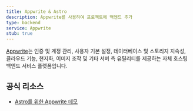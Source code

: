 ```yaml
---
title: Appwrite & Astro
description: Appwrite를 사용하여 프로젝트에 백엔드 추가
type: backend
service: Appwrite
stub: true
---
```


[Appwrite](https://appwrite.io/)는 인증 및 계정 관리, 사용자 기본 설정, 데이터베이스 및 스토리지 지속성, 클라우드 기능, 현지화, 이미지 조작 및 기타 서버 측 유틸리티를 제공하는 자체 호스팅 백엔드 서비스 플랫폼입니다.

## 공식 리소스

- [Astro를 위한 Appwrite 데모](https://github.com/appwrite/demos-for-astro)
